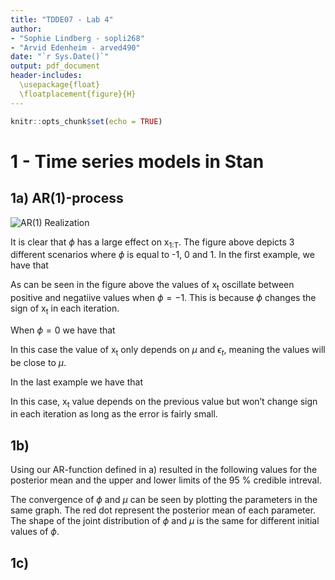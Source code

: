 ```yaml
---
title: "TDDE07 - Lab 4"
author:
- "Sophie Lindberg - sopli268"
- "Arvid Edenheim - arved490"
date: "`r Sys.Date()`"
output: pdf_document
header-includes:
  \usepackage{float}
  \floatplacement{figure}{H}
---
```


```r
knitr::opts_chunk$set(echo = TRUE)
```


\newpage

# 1 - Time series models in Stan

## 1a) AR(1)-process

![AR(1) Realization](plots/lab4_a.png)
\newpage

It is clear that $\phi$ has a large effect on x~1:T~. The figure above depicts 3 different scenarios where $\phi$ is equal to -1, 0 and 1. In the first example, we have that
\begin{center}
x~t~ = $\mu$ - (x~t-1~ - $\mu$) + $\epsilon_t$
\end{center}
As can be seen in the figure above the values of x~t~ oscillate between positive and negatiive values when $\phi = -1$. This is because $\phi$ changes the sign of x~t~ in each iteration. 

When  $\phi = 0$ we have that
\begin{center}
x~t~ = $\mu$ + $\epsilon_t$ 
\end{center}
In this case the value of x~t~ only depends on $\mu$ and $\epsilon_t$, meaning the values will be close to $\mu$. 

In the last example we have that
\begin{center}
x~t~ = $\mu$ + (x~t-1~ - $\mu$) + $\epsilon_t$
\end{center}
In this case, x~t~ value depends on the previous value but won't change sign in each iteration as long as the error is fairly small. 

\newpage

## 1b) 

Using our AR-function defined in a) resulted in the following values for the posterior mean and the upper and lower limits of the 95 % credible intreval. 

\begin{table}[]
\center:
\begin{tabular}{|l|l|l|l|}
\hline
phi=0.95 & Posterior mean & Lower limit & Upper limit \\ \hline
mu       & 0.819          & 0.275       & 1.380       \\ \hline
sigma2   & 1.841          & 1.508       & 2.256       \\ \hline
phi      & 0.901          & 0.838       & 0.961       \\ \hline
\end{tabular}
\end{table}

\begin{table}[]
\center:
\begin{tabular}{|l|l|l|l|}
\hline
phi=0.30 & Posterior mean & Lower limit & Upper limit \\ \hline
mu       & 6.275          & 4.942       & 7.581       \\ \hline
sigma2   & 2.131          & 1.741       & 2.610       \\ \hline
phi      & 0.379          & 0.251       & 0.510       \\ \hline
\end{tabular}
\end{table}

The convergence of $\phi$ and $\mu$ can be seen by plotting the parameters in the same graph. The red dot represent the posterior mean of each parameter. The shape of the joint distribution of $\phi$ and $\mu$ is the same for different initial values of $\phi$. 
\begin{center} 
![Convergence of parameters](plots/lab4_b2.png)
\end{center}

\newpage

## 1c)
